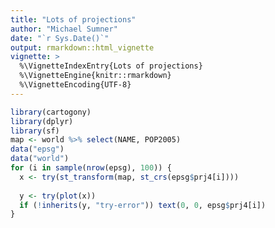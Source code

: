 ```yaml
---
title: "Lots of projections"
author: "Michael Sumner"
date: "`r Sys.Date()`"
output: rmarkdown::html_vignette
vignette: >
  %\VignetteIndexEntry{Lots of projections}
  %\VignetteEngine{knitr::rmarkdown}
  %\VignetteEncoding{UTF-8}
---
```



```r
library(cartogony)
library(dplyr)
library(sf)
map <- world %>% select(NAME, POP2005)
data("epsg")
data("world")
for (i in sample(nrow(epsg), 100)) {
  x <- try(st_transform(map, st_crs(epsg$prj4[i])))
  
  y <- try(plot(x))
  if (!inherits(y, "try-error")) text(0, 0, epsg$prj4[i])
}


```